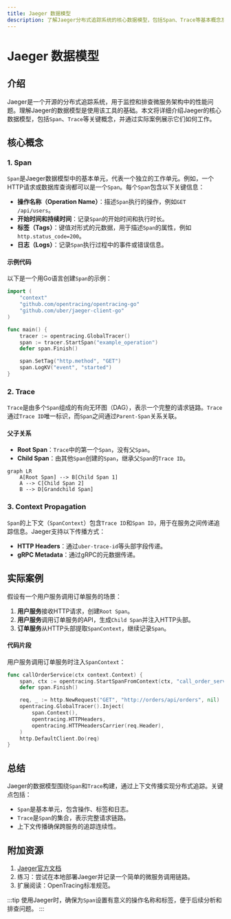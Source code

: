 ```yaml
---
title: Jaeger 数据模型
description: 了解Jaeger分布式追踪系统的核心数据模型，包括Span、Trace等基本概念及其相互关系。
---
```


# Jaeger 数据模型

## 介绍

Jaeger是一个开源的分布式追踪系统，用于监控和排查微服务架构中的性能问题。理解Jaeger的数据模型是使用该工具的基础。本文将详细介绍Jaeger的核心数据模型，包括`Span`、`Trace`等关键概念，并通过实际案例展示它们如何工作。

## 核心概念

### 1. Span

`Span`是Jaeger数据模型中的基本单元，代表一个独立的工作单元。例如，一个HTTP请求或数据库查询都可以是一个`Span`。每个`Span`包含以下关键信息：

- **操作名称（Operation Name）**：描述`Span`执行的操作，例如`GET /api/users`。
- **开始时间和持续时间**：记录`Span`的开始时间和执行时长。
- **标签（Tags）**：键值对形式的元数据，用于描述`Span`的属性，例如`http.status_code=200`。
- **日志（Logs）**：记录`Span`执行过程中的事件或错误信息。

#### 示例代码
以下是一个用Go语言创建`Span`的示例：

```go
import (
    "context"
    "github.com/opentracing/opentracing-go"
    "github.com/uber/jaeger-client-go"
)

func main() {
    tracer := opentracing.GlobalTracer()
    span := tracer.StartSpan("example_operation")
    defer span.Finish()

    span.SetTag("http.method", "GET")
    span.LogKV("event", "started")
}
```

### 2. Trace

`Trace`是由多个`Span`组成的有向无环图（DAG），表示一个完整的请求链路。`Trace`通过`Trace ID`唯一标识，而`Span`之间通过`Parent-Span`关系关联。

#### 父子关系
- **Root Span**：`Trace`中的第一个`Span`，没有父`Span`。
- **Child Span**：由其他`Span`创建的`Span`，继承父`Span`的`Trace ID`。

```mermaid
graph LR
    A[Root Span] --> B[Child Span 1]
    A --> C[Child Span 2]
    B --> D[Grandchild Span]
```

### 3. Context Propagation

`Span`的上下文（`SpanContext`）包含`Trace ID`和`Span ID`，用于在服务之间传递追踪信息。Jaeger支持以下传播方式：
- **HTTP Headers**：通过`uber-trace-id`等头部字段传递。
- **gRPC Metadata**：通过gRPC的元数据传递。

## 实际案例

假设有一个用户服务调用订单服务的场景：

1. **用户服务**接收HTTP请求，创建`Root Span`。
2. **用户服务**调用订单服务的API，生成`Child Span`并注入HTTP头部。
3. **订单服务**从HTTP头部提取`SpanContext`，继续记录`Span`。

#### 代码片段
用户服务调用订单服务时注入`SpanContext`：

```go
func callOrderService(ctx context.Context) {
    span, ctx := opentracing.StartSpanFromContext(ctx, "call_order_service")
    defer span.Finish()

    req, _ := http.NewRequest("GET", "http://orders/api/orders", nil)
    opentracing.GlobalTracer().Inject(
        span.Context(),
        opentracing.HTTPHeaders,
        opentracing.HTTPHeadersCarrier(req.Header),
    )
    http.DefaultClient.Do(req)
}
```

## 总结

Jaeger的数据模型围绕`Span`和`Trace`构建，通过上下文传播实现分布式追踪。关键点包括：
- `Span`是基本单元，包含操作、标签和日志。
- `Trace`是`Span`的集合，表示完整请求链路。
- 上下文传播确保跨服务的追踪连续性。

## 附加资源

1. [Jaeger官方文档](https://www.jaegertracing.io/docs/)
2. 练习：尝试在本地部署Jaeger并记录一个简单的微服务调用链路。
3. 扩展阅读：OpenTracing标准规范。

:::tip
使用Jaeger时，确保为`Span`设置有意义的操作名称和标签，便于后续分析和排查问题。
:::